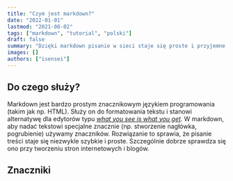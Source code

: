 ```yaml
---
title: "Czym jest markdown?"
date: "2022-01-01"
lastmod: "2021-08-02"
tags: ["markdown", "tutorial", "polski"]
draft: false
summary: "Dzięki markdown pisanie w sieci staje się proste i przyjemne. Poznaj podstawy tego języka!"
images: []
authors: ["isensei"]
---
```


## Do czego służy?

Markdown jest bardzo prostym znacznikowym językiem programowania (takim jak np. HTML). Służy on do formatowania tekstu i stanowi alternatywę dla edytorów typu [_what you see is what you get_](https://pl.wikipedia.org/wiki/WYSIWYG). W markdown, aby nadać tekstowi specjalne znacznie (np. stworzenie nagłówka, pogrubienie) używamy znaczników. Rozwiązanie to sprawia, że pisanie treści staje się niezwykle szybkie i proste. Szczególnie dobrze sprawdza się ono przy tworzeniu stron internetowych i blogów.

## Znaczniki
